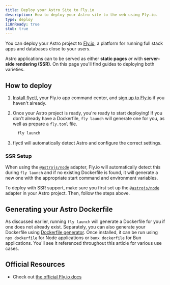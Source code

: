 ```yaml
---
title: Deploy your Astro Site to Fly.io
description: How to deploy your Astro site to the web using Fly.io.
type: deploy
i18nReady: true
stub: true
---
```


You can deploy your Astro project to [Fly.io](https://fly.io/), a platform for running full stack apps and databases close to your users.

Astro applications can to be served as either **static pages** _or_ with **server-side rendering (SSR)**. On this page you'll find guides to deploying both varieties.

## How to deploy

1. [Install flyctl](https://fly.io/docs/hands-on/install-flyctl/), your Fly.io app command center, and [sign up to Fly.io](https://fly.io/docs/getting-started/log-in-to-fly/#first-time-or-no-fly-account-sign-up-for-fly) if you haven't already.
2. Once your Astro project is ready, you're ready to start deploying! If you don't already have a Dockerfile, `fly launch` will generate one for you, as well as prepare a `fly.toml` file.

    ```bash
      fly launch
    ```
3. flyctl will automatically detect Astro and configure the correct settings.

### SSR Setup

When using the [`@astrojs/node`](/en/guides/integrations-guide/node/) adapter, Fly.io will automatically detect this during `fly launch` and if no existing Dockerfile is found, it will generate a new one with the appropriate start command and environment variables.

To deploy with SSR support, make sure you first set up the [`@astrojs/node`](/en/guides/integrations-guide/node/) adapter in your Astro project. Then, follow the steps above.

## Generating your Astro Dockerfile

As discussed earlier, running `fly launch` will generate a Dockerfile for you if one does not already exist. Separately, you can also generate your Dockerfile using [Dockerfile generator](https://www.npmjs.com/package/@flydotio/dockerfile). Once installed, it can be run using `npx dockerfile` for Node applications or `bunx dockerfile` for Bun applications. You'll see it referenced throughout this article for various use cases.

## Official Resources

- Check out [the official Fly.io docs](https://fly.io/docs/js/frameworks/astro/)

